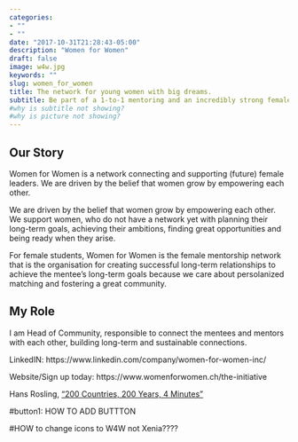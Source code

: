 ```yaml
---
categories:
- ""
- ""
date: "2017-10-31T21:28:43-05:00"
description: "Women for Women"
draft: false 
image: w4w.jpg
keywords: ""
slug: women_for_women
title: The network for young women with big dreams.
subtitle: Be part of a 1-to-1 mentoring and an incredibly strong female community
#why is subtitle not showing?
#why is picture not showing?
---
```

<style>
.parallax { 
    /* The image used */
    background-image: url("https://static.wixstatic.com/media/ba488d_c909402af8014185ad84a52727926e33~mv2.png/v1/fill/w_152,h_68,al_c,q_85,usm_0.66_1.00_0.01/w4w.webp");

    /* Set a specific height */
    height: 400px; 

    /* Create the parallax scrolling effect */
    background-attachment: fixed;
    background-position: center;
    background-repeat: no-repeat;
    background-size: cover;
}

.myimg{
    width: 10%;
    color: red;
    position: absolute;
    top: 150px;
    left: 45%;
}
</style>


</div>


## Our Story

Women for Women is a network connecting and supporting (future) female leaders. We are driven by the belief that women grow by empowering each other.

We are driven by the belief that women grow by empowering each other. We support women, who do not have a network yet with planning their long-term goals, achieving their ambitions, finding great opportunities and being ready when they arise.

For female students, Women for Women is the female mentorship network that is the organisation for creating successful long-term relationships to achieve the mentee's long-term goals because we care about persolanized matching and fostering a great community.

## My Role

I am Head of Community, responsible to connect the mentees and mentors with each other, building long-term and sustainable connections.

LinkedIN: https://www.linkedin.com/company/women-for-women-inc/

Website/Sign up today: https://www.womenforwomen.ch/the-initiative

<i class="fab fa-youtube"></i> Hans Rosling, ["200 Countries, 200 Years, 4 Minutes"](https://www.youtube.com/watch?v=jbkSRLYSojo){target=_blank}
<i class="fab fa-youtube"></i>

<i class="fab fa-linkedin-in"></i>


#button1: HOW TO ADD BUTTTON


#HOW to change icons to W4W not Xenia????


